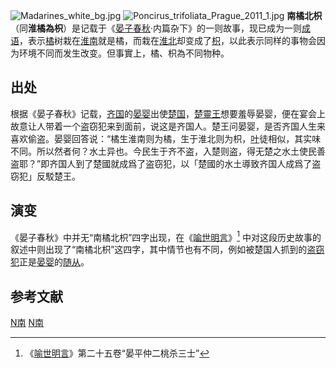 {{Refimprove|time=2022-03-30T00:15:59+00:00}}
[[File:Madarines_white_bg.jpg|thumb]]
[[File:Poncirus_trifoliata_Prague_2011_1.jpg|thumb]]
'''南橘北枳'''（同'''淮橘為枳'''）是记载于《[[晏子春秋|晏子春秋]]·内篇杂下》的一则故事，现已成为一则[[成语|成语]]，表示[[橘|橘]]树栽在[[淮南地区|淮南]]就是橘，而栽在[[淮北地区|淮北]]却变成了[[枳|枳]]，以此表示同样的事物会因为环境不同而发生改变。但事實上，橘、枳為不同物种。

==出处==
根据《晏子春秋》记载，[[齐国|齐国]]的[[晏婴|晏婴]]出使[[楚国|楚国]]，[[楚靈王|楚靈王]]想要羞辱晏婴，便在宴会上故意让人带着一个盗窃犯来到面前，说这是齐国人。楚王问晏婴，是否齐国人生来喜欢偷盗。晏婴回答说：“橘生淮南则为橘，生于淮北则为枳，[[叶|叶]]徒相似，其实味不同。所以然者何？水土异也。今民生于齐不盗，入楚则盗，得无楚之水土使民善盗耶？”即齐国人到了楚國就成爲了盗窃犯，以「楚國的水土導致齐国人成爲了盗窃犯」反駁楚王。

==演变==
《晏子春秋》中并无“南橘北枳”四字出现，在《[[喻世明言|喻世明言]]》<ref>《[[喻世明言|喻世明言]]》第二十五卷“晏平仲二桃杀三士”</ref> 中对这段历史故事的叙述中则出现了“南橘北枳”这四字，其中情节也有不同，例如被楚国人抓到的[[盗窃犯|盗窃犯]]正是[[晏婴|晏婴]]的[[随从|随从]]。

==参考文献==
<div class="references-small">
<references />
</div>

[[Category:成语|N南]]
[[Category:寓言|N南]]